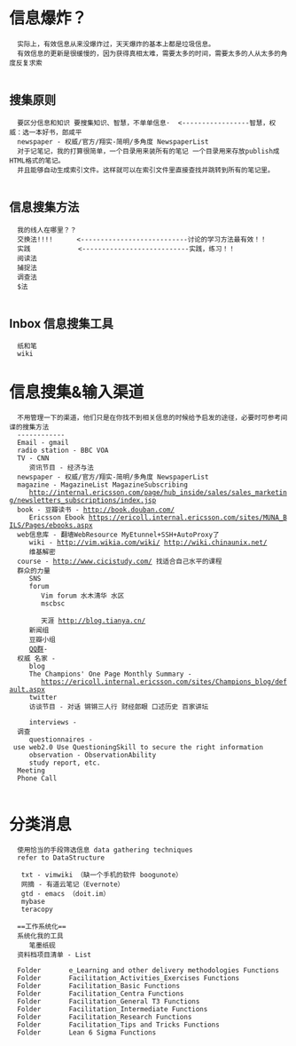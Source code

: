 =信息爆炸？=
   实际上，有效信息从来没爆炸过，天天爆炸的基本上都是垃圾信息。
   有效信息的更新是很缓慢的，因为获得真相太难，需要太多的时间，需要太多的人从太多的角度反复求索
   
==搜集原则==
   要区分信息和知识 要搜集知识、智慧，不单单信息·  <-----------------智慧，权威：选一本好书，郎咸平
   newspaper - 权威/官方/翔实-简明/多角度 NewspaperList
   对于记笔记，我的打算很简单，一个目录用来装所有的笔记 一个目录用来存放publish成HTML格式的笔记。
   并且能够自动生成索引文件。这样就可以在索引文件里直接查找并跳转到所有的笔记里。
   
==信息搜集方法 ==
   我的线人在哪里？？
   交换法!!!!      <---------------------------讨论的学习方法最有效！！
   实践            <---------------------------实践，练习！！
   阅读法 
   捕捉法
   调查法
   $法
   
== Inbox 信息搜集工具 ==
   纸和笔
   wiki

=信息搜集&输入渠道=
   不用管理一下的渠道，他们只是在你找不到相关信息的时候给予启发的途径，必要时可参考间谍的搜集方法
   ------------
   Email - gmail
   radio station - BBC VOA
   TV - CNN 
      资讯节目 - 经济与法
   newspaper - 权威/官方/翔实-简明/多角度 NewspaperList
   magazine - MagazineList MagazineSubscribing 
      http://internal.ericsson.com/page/hub_inside/sales/sales_marketing/newsletters_subscriptions/index.jsp
   book - 豆瓣读书 - http://book.douban.com/
      Ericsson Ebook https://ericoll.internal.ericsson.com/sites/MUNA_BILS/Pages/ebooks.aspx
   web信息库 - 翻墙WebResource MyEtunnel+SSH+AutoProxy了
      wiki - http://vim.wikia.com/wiki/ http://wiki.chinaunix.net/
      维基解密
   course - http://www.cicistudy.com/ 找适合自己水平的课程
   群众的力量 
      SNS 
      forum 
         Vim forum 水木清华 水区
         mscbsc 
         
         天涯 http://blog.tianya.cn/
      新闻组 
      豆瓣小组 
      [[QQ群]]- 
   权威 名家 - 
      blog 
      The Champions' One Page Monthly Summary - 
         https://ericoll.internal.ericsson.com/sites/Champions_blog/default.aspx
      twitter 
      访谈节目 - 对话 锵锵三人行 财经郎眼 口述历史 百家讲坛 
      
      interviews -
   调查
      questionnaires - use web2.0 Use QuestioningSkill to secure the right information
      observation - ObservationAbility
      study report, etc.
   Meeting
   Phone Call
   
=分类消息=
   使用恰当的手段筛选信息 data gathering techniques
   refer to DataStructure

    txt - vimwiki （缺一个手机的软件 boogunote）
    网摘 - 有道云笔记（Evernote）
    gtd - emacs （doit.im）
    mybase
    teracopy



   ==工作系统化==
   系统化我的工具
      笔墨纸砚
   资料档项目清单 - List
   
   Folder 		e_Learning and other delivery methodologies Functions
   Folder 		Facilitation_Activities_Exercises Functions
   Folder 		Facilitation_Basic Functions
   Folder 		Facilitation_Centra Functions
   Folder 		Facilitation_General T3 Functions
   Folder 		Facilitation_Intermediate Functions
   Folder 		Facilitation_Research Functions
   Folder 		Facilitation_Tips and Tricks Functions
   Folder 		Lean 6 Sigma Functions
